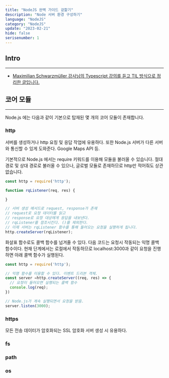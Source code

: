 ```yaml
---
title: "NodeJS 완벽 가이드 겉핥기"
description: "Node 서버 환경 구성하기"
language: "NodeJS"
category: "NodeJS"
update: "2023-02-21"
hide: false
serisenumber: 1
---
```

## Intro

---

- [Maximilian Schwarzmüller 강사님의 Typescript 강의를 듣고 TIL 방식으로 정리한 글입니다.](https://www.udemy.com/course/nodejs-the-complete-guide/)

## 코어 모듈
---
Node.js 에는 다음과 같이 기본으로 탑재된 몇 개의 코어 모듈이 존재합니다.

### http
서버를 생성하거나 http 요칭 및 응답 작업에 유용하다. 또한 Node.js 서버가 다른 서버와 통신할 수 있게 도와준다. Google Maps API 등.

기본적으로 Node.js 에서는 require 키워드를 이용해 모듈을 불러올 수 있습니다. 절대 경로 및 상대 경로로 불러올 수 있으나, 글로벌 모듈로 존재하므로 http만 적어줘도 상관없습니다.
```js
const http = require('http');

function rqListener(req, res) {

}

// 서버 생성 메서드로 request, response가 존재
// request로 요청 데이터를 읽고
// response로 요청 대상에게 응답을 내보낸다.
// rqListener를 참조시킨다. ()를 제외한다. 
// 이제 서버는 rqListener 함수를 통해 들어오는 요청을 실행하게 됩니다.
http.createServer(rqListener);
```

화살표 함수로도 콜백 함수를 넘겨줄 수 있다. 다음 코드는 요청시 작동되는 익명 콜백 함수이다. 현재 단계에서는 로컬에서 작동하므로 localhost:3000과 같이 요청을 진행하면 아래 콜백 함수가 실행된다.

```js
const http = require('http');

// 익명 함수를 이용할 수 있다. 이벤트 드리븐 객체.
const server =http.createServer((req, res) => {
  // 요청이 들어오면 실행되는 콜백 함수
  console.log(req);
})

// Node.js가 계속 실행되면서 요청을 받음.
server.listen(3000);
```

### https
모든 전송 데이터가 암호화되는 SSL 암호화 서버 생성 시 유용하다.

### fs

### path

### os